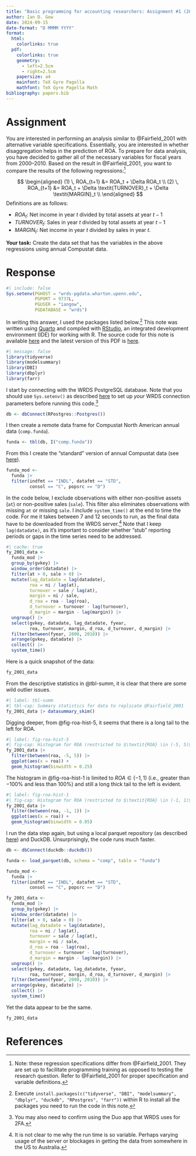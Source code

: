 ```yaml
---
title: "Basic programming for accounting researchers: Assignment #1 (2014)"
author: Ian D. Gow
date: 2024-09-15
date-format: "D MMMM YYYY"
format:
  html:
    colorlinks: true
  pdf: 
    colorlinks: true
    geometry:
      - left=2.5cm
      - right=2.5cm
    papersize: a4
    mainfont: TeX Gyre Pagella
    mathfont: TeX Gyre Pagella Math
bibliography: papers.bib
---
```


# Assignment

You are interested in performing an analysis similar to @Fairfield_2001 with alternative variable specifications. 
Essentially, you are interested in whether disaggregation helps in the prediction of ROA.
To prepare for data analysis, you have decided to gather all of the necessary variables for fiscal years from 2000--2010.
Based on the result in  @Fairfield_2001, you want to compare the results of the following regressions:^[Note: these regression specifications differ from @Fairfield_2001. They are set up to facilitate programming training as opposed to testing the research question. Refer to @Fairfield_2001 for proper specification and variable definitions.]

$$
\begin{aligned}
(1) \, ROA_{t+1} &= ROA_t + \Delta ROA_t \\
(2) \, ROA_{t+1} &= ROA_t + \Delta \textit{TURNOVER}_t + \Delta \textit{MARGIN}_t \\
\end{aligned}
$$
Definitions are as follows:

 - $ROA_t$: Net income in year $t$ divided by total assets at year $t -1$
 - $\textit{TURNOVER}_t$: Sales in year $t$ divided by total assets at year $t - 1$
 - $\textit{MARGIN}_t$: Net income in year $t$ divided by sales in year $t$.
 
 
**Your task:** Create the data set that has the variables in the above regressions using annual Compustat data.

# Response

```r
#| include: false
Sys.setenv(PGHOST = "wrds-pgdata.wharton.upenn.edu",
           PGPORT = 9737L,
           PGUSER = "iangow", 
           PGDATABASE = "wrds")
```

In writing this answer, I used the packages listed below.^[Execute `install.packages(c("tidyverse", "DBI", "modelsummary", "dbplyr", "duckdb", "RPostgres", "farr"))` within R to install all the packages you need to run the code in this note.]
This note was written using [Quarto](https://quarto.org) and compiled with [RStudio](https://posit.co/products/open-source/rstudio/), an integrated development environment (IDE) for working with R.
The source code for this note is available [here](https://raw.githubusercontent.com/iangow/notes/main/fy_2001.qmd) and the latest version of this PDF is [here](https://raw.githubusercontent.com/iangow/notes/main/fy_2001.pdf).

```r
#| message: false
library(tidyverse)
library(modelsummary)
library(DBI)
library(dbplyr)
library(farr)
```
I start by connecting with the WRDS PostgreSQL database.
Note that you should use `Sys.setenv()` as described [here](https://iangow.github.io/far_book/fin-state.html#sec-wrds-setup) to set up *your* WRDS connection parameters before running this code.^[You may also need to confirm using the Duo app that WRDS uses for 2FA.]

```r
db <- dbConnect(RPostgres::Postgres())
```

I then create a remote data frame for Compustat North American annual data (`comp.funda`).

```r
funda <- tbl(db, I("comp.funda"))
```

From this I create the "standard" version of annual Compustat data (see [here](https://iangow.github.io/far_book/fin-state.html)).

```r
funda_mod <-
  funda |>
  filter(indfmt == "INDL", datafmt == "STD",
         consol == "C", popsrc == "D")
```

In the code below, I exclude observations with either non-positive assets (`at`) or non-positive sales (`sale`).
This filter also eliminates observations with missing `at` or missing `sale`.
I include `system_time()` at the end to time the code.
For me it takes between 7 and 12 seconds to run, as the final data have to be downloaded from the WRDS server.^[It is not clear to me why the run time is so variable. Perhaps varying usage of the server or blockages in getting the data from somewhere in the US to Australia.]
Note that I keep `lag(datadate)`, as it's important to consider whether "stub" reporting periods or gaps in the time series need to be addressed.

```r
#| cache: true
fy_2001_data <-
  funda_mod |>
  group_by(gvkey) |>
  window_order(datadate) |>
  filter(at > 0, sale > 0) |>
  mutate(lag_datadate = lag(datadate),
         roa = ni / lag(at),
         turnover = sale / lag(at),
         margin = ni / sale,
         d_roa = roa - lag(roa),
         d_turnover = turnover - lag(turnover),
         d_margin = margin - lag(margin)) |>
  ungroup() |>
  select(gvkey, datadate, lag_datadate, fyear, 
         roa, turnover, margin, d_roa, d_turnover, d_margin) |>
  filter(between(fyear, 2000, 2010)) |>
  arrange(gvkey, datadate) |>
  collect() |>
  system_time()
```

Here is a quick snapshot of the data:

```r
fy_2001_data
```

From the descriptive statistics in @tbl-summ, it is clear that there are some wild outlier issues.

```r
#| label: tbl-summ
#| tbl-cap: Summary statistics for data to replicate @Fairfield_2001
fy_2001_data |> datasummary_skim()
```

Digging deeper, from @fig-roa-hist-5, it seems that there is a long tail to the left for ROA.

```r
#| label: fig-roa-hist-5
#| fig-cap: Histogram for ROA (restricted to $\textit{ROA} \in (-5, 5)$)
fy_2001_data |>
  filter(between(roa, -5, 5)) |>
  ggplot(aes(x = roa)) +
  geom_histogram(binwidth = 0.25)
```

The histogram in @fig-roa-hist-1 is limited to $\textit{ROA} \in (-1, 1)$ (i.e., greater than $-100\%$ and less than $100\%$) and still a long thick tail to the left is evident.

```r
#| label: fig-roa-hist-1
#| fig-cap: Histogram for ROA (restricted to $\textit{ROA} \in (-1, 1)$)
fy_2001_data |>
  filter(between(roa, -1, 1)) |>
  ggplot(aes(x = roa)) +
  geom_histogram(binwidth = 0.05)
```

I run the data step again, but using a local parquet repository (as described [here](https://iangow.github.io/far_book/parquet-wrds.html#sec-make-pq-pg)) and DuckDB.
Unsurprisingly, the code runs much faster.

```r
db <- dbConnect(duckdb::duckdb())

funda <- load_parquet(db, schema = "comp", table = "funda")

funda_mod <-
  funda |>
  filter(indfmt == "INDL", datafmt == "STD",
         consol == "C", popsrc == "D")

fy_2001_data <-
  funda_mod |>
  group_by(gvkey) |>
  window_order(datadate) |>
  filter(at > 0, sale > 0) |>
  mutate(lag_datadate = lag(datadate),
         roa = ni / lag(at),
         turnover = sale / lag(at),
         margin = ni / sale,
         d_roa = roa - lag(roa),
         d_turnover = turnover - lag(turnover),
         d_margin = margin - lag(margin)) |>
  ungroup() |>
  select(gvkey, datadate, lag_datadate, fyear, 
         roa, turnover, margin, d_roa, d_turnover, d_margin) |>
  filter(between(fyear, 2000, 2010)) |>
  arrange(gvkey, datadate) |>
  collect() |>
  system_time()
```

Yet the data appear to be the same.

```r
fy_2001_data
```

# References {-}
